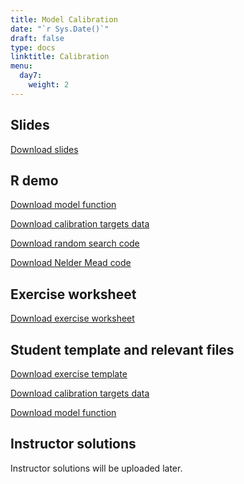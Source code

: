 ---
title: Model Calibration
date: "`r Sys.Date()`"
draft: false
type: docs
linktitle: Calibration
menu:
  day7:
    weight: 2
---

## Slides

[Download slides](../../../Course_Modularization/Calibration/Slides/Calibration_CDC.pptx)

## R demo

[Download model function](../../../Course_Modularization/Calibration/Calibration CRS/CRS_MarkovModel_Function.R)

[Download calibration targets data](../../../Course_Modularization/Calibration/Calibration CRS/CRS_CalibTargets.RData)

[Download random search code](../../../Course_Modularization/Calibration/Calibration CRS/CRS_Calib_RandomSearch.Rmd)

[Download Nelder Mead code](../../../Course_Modularization/Calibration/Calibration CRS/CRS_Calib_NelderMead.Rmd)

## Exercise worksheet 

[Download exercise worksheet](../../../Course_Modularization/Calibration/Calibration Sick-Sicker/exercise worksheets/SickSicker-CalibrationExercise.html)

## Student template and relevant files

[Download exercise template](../../../Course_Modularization/Calibration/Calibration Sick-Sicker/templates/SickSicker_CalibTemplate.Rmd)

[Download calibration targets data](../../../Course_Modularization/Calibration/Calibration Sick-Sicker/data/SickSicker_CalibTargets.RData)

[Download model function](../../../Course_Modularization/Calibration/Calibration Sick-Sicker/functions/SickSicker_MarkovModel_Function.R)

## Instructor solutions

Instructor solutions will be uploaded later.

<!-- [Download instructor solutions - random search](../../../Course_Modularization/Calibration/Calibration Sick-Sicker/solutions/Solutions_SickSicker_Calib_RandomSearch.Rmd) -->

<!-- [Download instructor solutions - Nelder Mead](../../../Course_Modularization/Calibration/Calibration Sick-Sicker/solutions/Solutions_SickSicker_Calib_NelderMead.Rmd) -->


